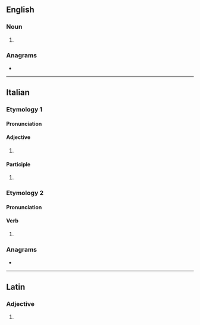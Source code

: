 ==English==

===Noun===
{{head|en|noun form}}

# {{plural of|en|serratus}}

===Anagrams===
* {{anagrams|en|a=aeirrst|'Arriets|artsier|starier|tarries|tarsier}}

----

==Italian==

===Etymology 1===

====Pronunciation====
{{it-pr|serràti}}

====Adjective====
{{head|it|adjective form|g=m-p}}

# {{masculine plural of|it|serrato}}

====Participle====
{{head|it|past participle form|g=m-p}}

# {{masculine plural of|it|serrato}}

===Etymology 2===

====Pronunciation====
{{it-pr|sèrrati}}

====Verb====
{{head|it|verb form}}

# {{inflection of|it|serrarsi||2|s|impr}}

===Anagrams===
* {{anagrams|it|a=aeirrst|arresti|errasti|ristare|ritersa|sterrai|stirare|stirerà|striare|strierà}}

----

==Latin==

===Adjective===
{{la-adj-form|serrātī}}

# {{inflection of|la|serrātus||nom//voc|m|p|;|gen|m//n|s}}